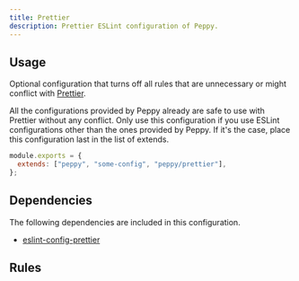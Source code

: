 ```yaml
---
title: Prettier
description: Prettier ESLint configuration of Peppy.
---
```


## Usage

Optional configuration that turns off all rules that are unnecessary or might conflict with [Prettier](https://prettier.io/).

All the configurations provided by Peppy already are safe to use with Prettier without any conflict. Only use this configuration if you use ESLint configurations other than the ones provided by Peppy. If it's the case, place this configuration last in the list of extends.

```js
module.exports = {
  extends: ["peppy", "some-config", "peppy/prettier"],
};
```

## Dependencies

The following dependencies are included in this configuration.

- [eslint-config-prettier](https://github.com/prettier/eslint-config-prettier)

## Rules

<Rules configName="prettier" />

